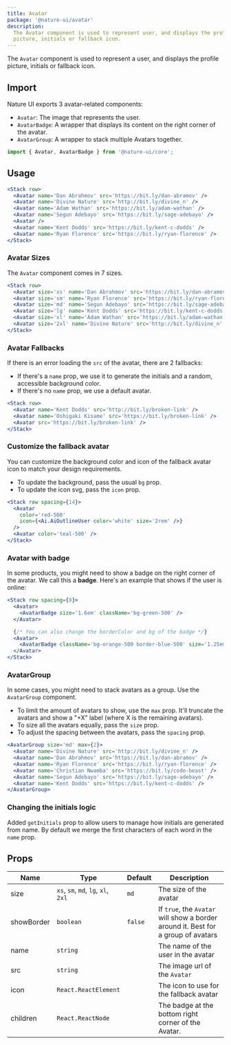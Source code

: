 ```yaml
---
title: Avatar
package: '@nature-ui/avatar'
description:
  The Avatar component is used to represent user, and displays the profile
  picture, initials or fallback icon.
---
```


The `Avatar` component is used to represent a user, and displays the profile
picture, initials or fallback icon.

## Import

Nature UI exports 3 avatar-related components:

- `Avatar`: The image that represents the user.
- `AvatarBadge`: A wrapper that displays its content on the right corner of the
  avatar.
- `AvatarGroup`: A wrapper to stack multiple Avatars together.

```js
import { Avatar, AvatarBadge } from '@nature-ui/core';
```

## Usage

```jsx
<Stack row>
  <Avatar name='Dan Abrahmov' src='https://bit.ly/dan-abramov' />
  <Avatar name='Divine Nature' src='http://bit.ly/divine_n' />
  <Avatar name='Adam Wathan' src='https://bit.ly/adam-wathan' />
  <Avatar name='Segun Adebayo' src='https://bit.ly/sage-adebayo' />
  <Avatar />
  <Avatar name='Kent Dodds' src='https://bit.ly/kent-c-dodds' />
  <Avatar name='Ryan Florence' src='https://bit.ly/ryan-florence' />
</Stack>
```

### Avatar Sizes

The `Avatar` component comes in 7 sizes.

```jsx
<Stack row>
  <Avatar size='xs' name='Dan Abrahmov' src='https://bit.ly/dan-abramov' />
  <Avatar size='sm' name='Ryan Florence' src='https://bit.ly/ryan-florence' />
  <Avatar size='md' name='Segun Adebayo' src='https://bit.ly/sage-adebayo' />
  <Avatar size='lg' name='Kent Dodds' src='https://bit.ly/kent-c-dodds' />
  <Avatar size='xl' name='Adam Wathan' src='https://bit.ly/adam-wathan' />
  <Avatar size='2xl' name='Divine Nature' src='http://bit.ly/divine_n' />
</Stack>
```

### Avatar Fallbacks

If there is an error loading the `src` of the avatar, there are 2 fallbacks:

- If there's a `name` prop, we use it to generate the initials and a random,
  accessible background color.
- If there's no `name` prop, we use a default avatar.

```jsx
<Stack row>
  <Avatar name='Kent Dodds' src='http://bit.ly/broken-link' />
  <Avatar name='Oshigaki Kisame' src='https://bit.ly/broken-link' />
  <Avatar src='https://bit.ly/broken-link' />
</Stack>
```

### Customize the fallback avatar

You can customize the background color and icon of the fallback avatar icon to
match your design requirements.

- To update the background, pass the usual `bg` prop.
- To update the icon svg, pass the `icon` prop.

```jsx
<Stack row spacing={14}>
  <Avatar
    color='red-500'
    icon={<Ai.AiOutlineUser color='white' size='2rem' />}
  />
  <Avatar color='teal-500' />
</Stack>
```

### Avatar with badge

In some products, you might need to show a badge on the right corner of the
avatar. We call this a **badge**. Here's an example that shows if the user is
online:

```jsx
<Stack row spacing={8}>
  <Avatar>
    <AvatarBadge size='1.6em' className='bg-green-500' />
  </Avatar>

  {/* You can also change the borderColor and bg of the badge */}
  <Avatar>
    <AvatarBadge className='bg-orange-500 border-blue-500' size='1.25em' />
  </Avatar>
</Stack>
```

### AvatarGroup

In some cases, you might need to stack avatars as a group. Use the `AvatarGroup`
component.

- To limit the amount of avatars to show, use the `max` prop. It'll truncate the
  avatars and show a "+X" label (where X is the remaining avatars).
- To size all the avatars equally, pass the `size` prop.
- To adjust the spacing between the avatars, pass the `spacing` prop.

```jsx
<AvatarGroup size='md' max={2}>
  <Avatar name='Divine Nature' src='http://bit.ly/divine_n' />
  <Avatar name='Dan Abrahmov' src='https://bit.ly/dan-abramov' />
  <Avatar name='Ryan Florence' src='https://bit.ly/ryan-florence' />
  <Avatar name='Christian Nwamba' src='https://bit.ly/code-beast' />
  <Avatar name='Segun Adebayo' src='https://bit.ly/sage-adebayo' />
  <Avatar name='Kent Dodds' src='https://bit.ly/kent-c-dodds' />
</AvatarGroup>
```

### Changing the initials logic

Added `getInitials` prop to allow users to manage how initials are generated
from name. By default we merge the first characters of each word in the `name`
prop.

## Props

| Name       | Type                                | Default | Description                                                                       |
| ---------- | ----------------------------------- | ------- | --------------------------------------------------------------------------------- |
| size       | `xs`, `sm`, `md`, `lg`, `xl`, `2xl` | `md`    | The size of the avatar                                                            |
| showBorder | `boolean`                           | `false` | If `true`, the `Avatar` will show a border around it. Best for a group of avatars |
| name       | `string`                            |         | The name of the user in the avatar                                                |
| src        | `string`                            |         | The image url of the `Avatar`                                                     |
| icon       | `React.ReactElement`                |         | The icon to use for the fallback avatar                                           |
| children   | `React.ReactNode`                   |         | The badge at the bottom right corner of the Avatar.                               |
